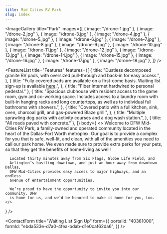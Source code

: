 ```yaml
---
title: Mid Cities RV Park
slug: index
---
```


<Hero
  title="DFW Midcities RV Park"
  subtitle="Open September 2023 <br/><br/> <small>Waiting List Sign Up at Bottom of page</small>"
  bgImage="/bg-hero.jpg"
/>

<ImageGallery
  title="Park"
  images={[
    { image: "/drone-1.jpg" },
    { image: "/drone-2.jpg" },
    { image: "/drone-3.jpg" },
    { image: "/drone-4.jpg" },
    { image: "/drone-5.jpg" },
    { image: "/drone-6.jpg" },
    { image: "/drone-7.jpg" },
    { image: "/drone-8.jpg" },
    { image: "/drone-9.jpg" },
    { image: "/drone-10.jpg" },
    { image: "/drone-11.jpg" },
    { image: "/drone-12.jpg" },
    { image: "/drone-13.jpg" },
    { image: "/drone-14.jpg" },
    { image: "/drone-15.jpg" },
    { image: "/drone-16.jpg" },
    { image: "/drone-17.jpg" },
    { image: "/drone-18.jpg" },
  ]}
/>

<FeatureList
  title="Features"
  features={[
    {
      title:
        "Dustless decomposed granite RV pads, with oversized pull-through and back-in for easy access.",
    },
    {
      title:
        "Fully covered pads are available on a first-come basis. Waiting list sign-up is available <a href="#contact">here</a>.",
    },
    { title: "Fiber internet hardwired to personal pedestal." },
    {
      title:
        "Spacious clubhouse with resident access to the game room, gym and co-working space. Includes access to a laundry room with built-in hanging racks and long countertops, as well as to individual full bathrooms with showers.",
    },
    {
      title:
        "Covered patio with a full kitchen, sink, oven, charcoal grill, and gas-powered Blaze grill.",
    },
    {
      title:
        "Multiple sprawling dog parks with activity courses and a dog wash station.",
    },
    { title: "All roads paved with concrete." },
  ]}
  body={
    <>
      Welcome to DFW Mid-Cities RV Park, a family-owned and operated community
      located in the heart of the Dallas-Fort Worth metroplex. Our goal is to
      provide a complex for you that is safe, well-lit, and clean, with all of
      the amenities you need to call our park home. We even made sure to provide
      extra perks for your pets, so that they get the benefits of home-living as
      well!

      Located thirty minutes away from Six Flags, Globe Life Field, and
      Arlington’s bustling downtown, and just an hour away from downtown Dallas,
      DFW Mid-Cities provides easy access to major highways, and an endless
      avenue of entertainment opportunities.

      We’re proud to have the opportunity to invite you into our community. DFW
      is home for us, and we’d be honored to make it home for you, too.
    </>

}
/>

<ContactForm
  title="Waiting List Sign Up"
  form={{
    portalId: "40361000",
    formId: "ebda533e-d7a0-4fea-bdab-d1e0caf62da6",
  }}
/>

